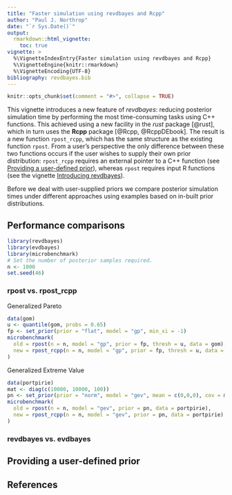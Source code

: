 ```yaml
---
title: "Faster simulation using revdbayes and Rcpp"
author: "Paul J. Northrop"
date: "`r Sys.Date()`"
output: 
  rmarkdown::html_vignette:
    toc: true
vignette: >
  %\VignetteIndexEntry{Faster simulation using revdbayes and Rcpp}
  %\VignetteEngine{knitr::rmarkdown}
  %\VignetteEncoding{UTF-8}
bibliography: revdbayes.bib
---
```


```r
knitr::opts_chunk$set(comment = "#>", collapse = TRUE)
```

This vignette introduces a new feature of *revdbayes*: reducing posterior simulation time by performing the most time-consuming tasks using C++ functions.  This achieved using a new facility in the *rust* package [@rust], which in turn uses the **Rcpp** package [@Rcpp, @RcppDEbook]. The result is a new function `rpost_rcpp`, which has the same structure as the existing function `rpost`.  From a user's perspective the only difference between these two functions occurs if the user wishes to supply their own prior distribution: `rpost_rcpp` requires an external pointer to a C++ function (see [Providing a user-defined prior](#cpp_fun)), whereas `rpost` requires input R functions (see the vignette
[Introducing revdbayes](revdbayes-vignette.html)).

Before we deal with user-supplied priors we compare posterior simulation times under different approaches using examples based on in-built prior distributions.

## Performance comparisons

```r
library(revdbayes)
library(evdbayes)
library(microbenchmark)
# Set the number of posterior samples required.
n <- 1000
set.seed(46)
```

### rpost vs. rpost_rcpp

Generalized Pareto

```r
data(gom)
u <- quantile(gom, probs = 0.65)
fp <- set_prior(prior = "flat", model = "gp", min_xi = -1)
microbenchmark(
  old = rpost(n = n, model = "gp", prior = fp, thresh = u, data = gom),
  new = rpost_rcpp(n = n, model = "gp", prior = fp, thresh = u, data = gom)
)
```

Generalized Extreme Value

```r
data(portpirie)
mat <- diag(c(10000, 10000, 100))
pn <- set_prior(prior = "norm", model = "gev", mean = c(0,0,0), cov = mat)
microbenchmark(
  old = rpost(n = n, model = "gev", prior = pn, data = portpirie),
  new = rpost_rcpp(n = n, model = "gev", prior = pn, data = portpirie)
)
```

### revdbayes vs. evdbayes

## Providing a user-defined prior {#cpp_fun}

## References

